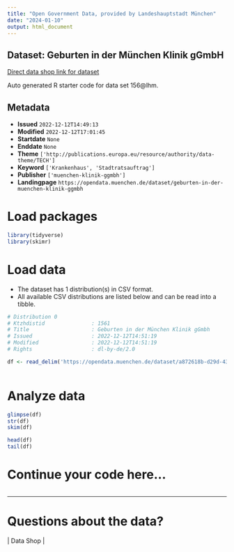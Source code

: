 ```yaml
---
title: "Open Government Data, provided by Landeshauptstadt München"
date: "2024-01-10"
output: html_document
---
```


## Dataset: Geburten in der München Klinik gGmbH

[Direct data shop link for dataset](https://opendata.muenchen.de/dataset/geburten-in-der-muenchen-klinik-ggmbh)

Auto generated R starter code for data set 156@lhm.

## Metadata

- **Issued** `2022-12-12T14:49:13`
- **Modified** `2022-12-12T17:01:45`
- **Startdate** `None`
- **Enddate** `None`
- **Theme** `['http://publications.europa.eu/resource/authority/data-theme/TECH']`
- **Keyword** `['Krankenhaus', 'Stadtratsauftrag']`
- **Publisher** `['muenchen-klinik-ggmbh']`
- **Landingpage** `https://opendata.muenchen.de/dataset/geburten-in-der-muenchen-klinik-ggmbh`


# Load packages

```r

library(tidyverse)
library(skimr)

```

# Load data

-   The dataset has 1 distribution(s) in CSV format.
-   All available CSV distributions are listed below and can be read into a tibble.

```r

# Distribution 0
# Ktzhdistid               : 1561
# Title                    : Geburten in der München Klinik gGmbh
# Issued                   : 2022-12-12T14:51:19
# Modified                 : 2022-12-12T14:51:19
# Rights                   : dl-by-de/2.0

df <- read_delim('https://opendata.muenchen.de/dataset/a872618b-d29d-43f8-ae79-cb27ca8b9f23/resource/0a8a0026-c95a-40dc-bfb6-83c2011a2439/download/open-data-munchen-klinik_geburten_bearbeitet.csv')



```

# Analyze data

```r

glimpse(df)
str(df)
skim(df)

head(df)
tail(df)

```

# Continue your code here...

```r

```

------------------------------------------------------------------------

# Questions about the data?

 | Data Shop | 
